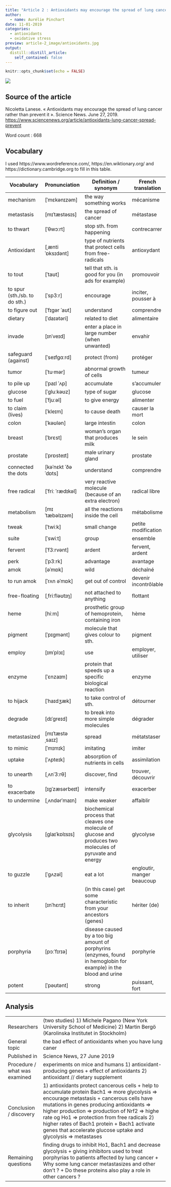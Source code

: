 ```yaml
---
title: "Article 2 : Antioxidants may encourage the spread of lung cancer rather than prevent it"
author:
  - name: Aurélie Pinchart
date: 11-01-2019
categories:
  - antioxidants
  - oxidative stress
preview: article-2_image/antioxidants.jpg
output:
  distill::distill_article:
    self_contained: false
---
```


```r
knitr::opts_chunk$set(echo = FALSE)
```
![](../2019-10-18-article-2/article-2_image/antioxidants.jpg)

## Source of the article

Nicoletta Lanese. « Antioxidants may encourage the spread of lung cancer rather than prevent it ». Science News. June 27, 2019. <https://www.sciencenews.org/article/antioxidants-lung-cancer-spread-prevent>

Word count : 668

## Vocabulary

I used https://www.wordreference.com/, https://en.wiktionary.org/ and https://dictionary.cambridge.org to fill in this table.

| Vocabulary                    | Pronunciation       | Definition / synonym                                                                                               | French translation         |
| ----------------------------- | ------------------- | ------------------------------------------------------------------------------------------------------------------ | -------------------------- |
| mechanism                     | [ˈmɛkənɪzəm]        | the way something works                                                                                            | mécanisme                  |
| metastasis                    | [mɪˈtæstəsɪs]       | the spread of cancer                                                                                               | métastase                  |
| to thwart                     | [ˈθwɔːrt]           | stop sth. from happening                                                                                           | contrecarrer               |
| Antioxidant                   | [ˌæntiˈɒksɪdənt]    | type of nutrients that protect cells from free-radicals                                                            | antioxydant                |
| to tout                       | [ˈtaʊt]             | tell that sth. is good for you (in ads for example)                                                                | promouvoir                 |
| to spur (sth./sb. to do sth.) | [ˈsp3ːr]            | encourage                                                                                                          | inciter, pousser à         |
| to figure out                 | [ˈfɪgər ˈaʊt]       | understand                                                                                                         | comprendre                 |
| dietary                       | [ˈdaɪətəri]         | related to diet                                                                                                    | alimentaire                |
| invade                        | [ɪnˈveɪd]           | enter a place in large number (when unwanted)                                                                      | envahir                    |
| safeguard (against)           | [ˈseɪfgɑːrd]        | protect (from)                                                                                                     | protéger                   |
| tumor                         | [ˈtu·mər]           | abnormal growth of cells                                                                                           | tumeur                     |
| to pile up                    | [ˈpaɪl ˈʌp]         | accumulate                                                                                                         | s'accumuler                |
| glucose                       | [ˈgluːkəʊz]         | type of sugar                                                                                                      | glucose                    |
| to fuel                       | [ˈfjuːəl]           | to give energy                                                                                                     | alimenter                  |
| to claim (lives)              | [ˈkleɪm]            | to cause death                                                                                                     | causer la mort             |
| colon                         | [ˈkəʊlən]           | large intestin                                                                                                     | colon                      |
| breast                        | [ˈbrɛst]            | woman's organ that produces milk                                                                                   | le sein                    |
| prostate                      | [ˈprɒsteɪt]         | male urinary gland                                                                                                 | prostate                   |
| connected the dots            | [kəˈnɛkt ˈðə ˈdɒts] | understand                                                                                                         | comprendre                 |
| free radical                  | [ˈfriː ˈrædɪkəl]    | very reactive molecule (because of an extra electron)                                                              | radical libre              |
| metabolism                    | [mɪˈtæbəlɪzəm]      | all the reactions inside the cell                                                                                  | métabolisme                |
| tweak                         | [ˈtwiːk]            | small change                                                                                                       | petite modification        |
| suite                         | [ˈswiːt]            | group                                                                                                              |  ensemble                  |
| fervent                       | [ˈf3ːrvənt]         | ardent                                                                                                             | fervent, ardent            |
| perk                          | [ˈp3ːrk]            | advantage                                                                                                          | avantage                   |
| amok                          | [əˈmɒk]             | wild                                                                                                               | déchaîné                   |
| to run amok                   | [ˈrʌn əˈmɒk]        | get out of control                                                                                                 | devenir incontrôlable      |
| free-floating                 | [ˌfriːfləʊtɪŋ]      | not attached to anything                                                                                           | flottant                   |
| heme                          | [hiːm]              | prosthetic group of hemoprotein, containing iron                                                                   | hème                       |
| pigment                       | [ˈpɪgmənt]          | molecule that gives colour to sth.                                                                                 | pigment                    |
| employ                        | [ɪmˈplɔɪ]           | use                                                                                                                | employer, utiliser         |
| enzyme                        | [ˈɛnzaɪm]           | protein that speeds up a specific biological reaction                                                              | enzyme                     |
| to hijack                     | [ˈhaɪdʒæk]          | to take control of sth.                                                                                            | détourner                  |
| degrade                       | [dɪˈgreɪd]          | to break into more simple molecules                                                                                | dégrader                   |
| metastasized                  | [mɪˈtæstəˌsaɪz]     | spread                                                                                                             | métatstaser                |
| to mimic                      | [ˈmɪmɪk]            | imitating                                                                                                          | imiter                     |
| uptake                        | [ˈʌpteɪk]           | absorption of nutrients in cells                                                                                   | assimilation               |
| to unearth                    | [ˌʌnˈ3ːrθ]          | discover, find                                                                                                     | trouver, découvrir         |
| to exacerbate                 | [ɪgˈzæsərbeɪt]      | intensify                                                                                                          | exacerber                  |
| to undermine                  | [ˌʌndərˈmaɪn]       | make weaker                                                                                                        | affaiblir                  |
| glycolysis                    | [ɡlaɪˈkɒlɪsɪs]      | biochemical process that cleaves one molecule of glucose and produces two molecules of pyruvate and energy         | glycolyse                  |
| to guzzle                     | [ˈgʌzəl]            | eat a lot                                                                                                          | engloutir, manger beaucoup |
| to inherit                    | [ɪnˈhɛrɪt]          | (in this case) get some characteristic from your ancestors (genes)                                                 | hériter (de)               |
| porphyria                     | [pɔːˈfɪrɪə]         | disease caused by a too big amount of porphyrins (enzymes, found in hemoglobin for example) in the blood and urine | porphyrie                  |
| potent                        | [ˈpəʊtənt]          | strong                                                                                                             | puissant, fort             |

## Analysis

|                               |                                                                                                                                                                                                                                                                                                                                                                                                             |
| ----------------------------- | ----------------------------------------------------------------------------------------------------------------------------------------------------------------------------------------------------------------------------------------------------------------------------------------------------------------------------------------------------------------------------------------------------------- |
| Researchers                   | (two studies) 1) Michele Pagano (New York University School of Medicine) 2) Martin Bergö (Karolinska Institutet in Stockholm)                                                                                                                                                                                                                                                                               |
| General topic                 | the bad effect of antioxidants when you have lung caner                                                                                                                                                                                                                                                                                                                                                     |
| Published in                  | Science News, 27 June 2019                                                                                                                                                                                                                                                                                                                                                                                  |
| Procedure / what was examined |  experiments on mice and humans  1) antioxidant- producing genes + effect of antioxidants 2) antioxidant // dietary supplement                                                                                                                                                                                                                                                                              |
| Conclusion / discovery        | 1) antioxidants protect cancerous cells + help to accumulate protein Bach1 => more glycolysis => encourage metastasis + cancerous cells have mutations in genes producing antioxidants => higher production => production of Nrf2 => highe rate og Ho1 => protection from free radicals 2) higher rates of Bach1 protein + Bach1 activate genes that accelerate glucose uptake and glycolysis => metastases |
| Remaining questions           | finding drugs to inhibit Ho1, Bach1 and decrease glycolysis + giving inhibitors used to treat porphyrias to patients affected by lung cancer + Why some lung cancer metastasizes and other don't ? + Do these proteins also play a role in other cancers ?                                                                                                                                                  |
